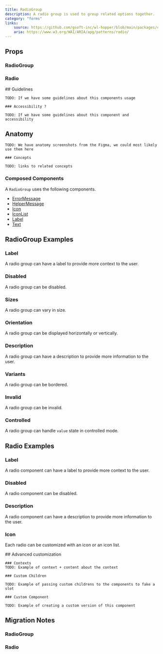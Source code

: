 ```yaml
---
title: RadioGroup
description: A radio group is used to group related options together.
category: "forms"
links:
    source: https://github.com/gsoft-inc/wl-hopper/blob/main/packages/components/src/radio/src/RadioGroup.tsx
    aria: https://www.w3.org/WAI/ARIA/apg/patterns/radio/
---
```


<Example src="radio/docs/preview" />

## Props

### RadioGroup

<PropTable component="RadioGroup" />

### Radio

<PropTable component="Radio" />

<FeatureFlag flag="next">
    ## Guidelines

    TODO: If we have some guidelines about this components usage

    ### Accessibility ?

    TODO: If we have some guidelines about this component and accessibility
</FeatureFlag>

## Anatomy

<FeatureFlag flag="rc">

    TODO: We have anatomy screenshots from the Figma, we could most likely use them here

    ### Concepts

    TODO: links to related concepts
</FeatureFlag>

### Composed Components

A `RadioGroup` uses the following components.

- [ErrorMessage](./ErrorMessage)
- [HelperMessage](./HelperMessage)
- [Icon](./Icon)
- [IconList](./IconList)
- [Label](./Label)
- [Text](./Text)

## RadioGroup Examples

### Label

A radio group can have a label to provide more context to the user.

<Example src="radio/docs/radiogroup/label" />

### Disabled

A radio group can be disabled.

<Example src="radio/docs/radiogroup/disabled" />

### Sizes

A radio group can vary in size.

<Example src="radio/docs/radiogroup/size" />

### Orientation

A radio group can be displayed horizontally or vertically.

<Example src="radio/docs/radiogroup/orientation" />

### Description

A radio group can have a description to provide more information to the user.

<Example src="radio/docs/radiogroup/description" />

### Variants

A radio group can be bordered.

<Example src="radio/docs/radiogroup/bordered" />

### Invalid

A radio group can be invalid.

<Example src="radio/docs/radiogroup/invalid" />

### Controlled

A radio group can handle `value` state in controlled mode.

<Example src="radio/docs/radiogroup/controlled" />

## Radio Examples

### Label

A radio component can have a label to provide more context to the user.

<Example src="radio/docs/radio/label" />

### Disabled

A radio component can be disabled.

<Example src="radio/docs/radio/disabled" />

### Description

A radio component can have a description to provide more information to the user.

<Example src="radio/docs/radio/description" />

### Icon

Each radio can be customized with an icon or an icon list.

<Example src="radio/docs/radio/icons" />

<FeatureFlag flag="next">
    ## Advanced customization

    ### Contexts
    TODO: Example of context + content about the context

    ### Custom Children

    TODO: Example of passing custom childrens to the components to fake a slot

    ### Custom Component

    TODO: Example of creating a custom version of this component
</FeatureFlag>

## Migration Notes

### RadioGroup

<MigrateGuide src="radio/docs/migration-notes-radiogroup" />

### Radio

<MigrateGuide src="radio/docs/migration-notes-radio" />
